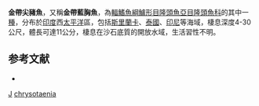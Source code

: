 {{Speciesbox
| taxon = Leptojulis chrysotaenia
| binomial_authority = [[Randall|Randall]] & [[Ferraris|Ferraris]], 1981
| status = LC
| status_system = IUCN3.1
}}

'''金帶尖豬魚'''，又稱'''金帶藍胸魚'''，為[[輻鰭魚綱|輻鰭魚綱]][[鱸形目|鱸形目]][[隆頭魚亞目|隆頭魚亞目]][[隆頭魚科|隆頭魚科]]的其中一[[種|種]]，分布於[[印度|印度]]西[[太平洋|太平洋]]區，包括[[斯里蘭卡|斯里蘭卡]]、[[泰國|泰國]]、[[印尼|印尼]]等海域，棲息深度4-30公尺，體長可達11公分，棲息在沙石底質的開放水域，生活習性不明。

==参考文献==
*{{FishBase_species|genus=Leptojulis|species=chrysotaenia|year=2013|month=8}}

{{鱸形目小作品}}

{{Taxonbar}}
[[Category:1981年描述的鱼类|J]]
[[Category:拉隆魚屬|chrysotaenia]]